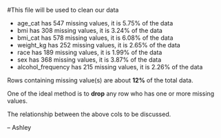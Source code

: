 #This file will be used to clean our data 


* age_cat has 547 missing values, it is 5.75% of the data
* bmi has 308 missing values, it is 3.24% of the data
* bmi_cat has 578 missing values, it is 6.08% of the data
* weight_kg has 252 missing values, it is 2.65% of the data
* race has 189 missing values, it is 1.99% of the data
* sex has 368 missing values, it is 3.87% of the data
* alcohol_frequency has 215 missing values, it is 2.26% of the data

Rows containing missing value(s) are about **12%** of the total data.

One of the ideal method is to **drop** any row who has one or more missing values.

The relationship between the above cols to be discussed.

-- Ashley
